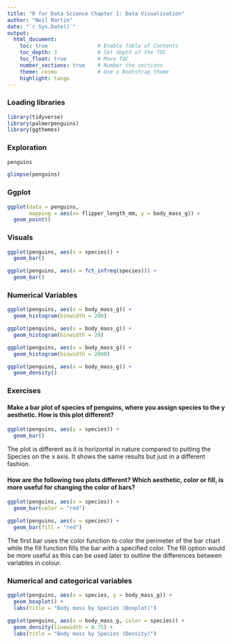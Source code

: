 ```yaml
---
title: "R for Data Science Chapter 1: Data Visualisation"
author: "Neil Martin"
date: "`r Sys.Date()`"
output:
  html_document:
    toc: true                # Enable Table of Contents
    toc_depth: 3             # Set depth of the TOC
    toc_float: true          # Move TOC
    number_sections: true    # Number the sections
    theme: cosmo             # Use a Bootstrap theme
    highlight: tango 
---
```


### Loading libraries

```r
library(tidyverse)
library(palmerpenguins)
library(ggthemes)
```

### Exploration

```r
penguins

glimpse(penguins)
```
### Ggplot

```r

ggplot(data = penguins,
       mapping = aes(x= flipper_length_mm, y = body_mass_g)) +
  geom_point()

```

### Visuals

```r

ggplot(penguins, aes(x = species)) +
  geom_bar()

ggplot(penguins, aes(x = fct_infreq(species))) +
  geom_bar()

```

### Numerical Variables

```r

ggplot(penguins, aes(x = body_mass_g)) +
  geom_histogram(binwidth = 200)

ggplot(penguins, aes(x = body_mass_g)) +
  geom_histogram(binwidth = 20)

ggplot(penguins, aes(x = body_mass_g)) +
  geom_histogram(binwidth = 2000)

ggplot(penguins, aes(x = body_mass_g)) +
  geom_density()

```

### Exercises

#### Make a bar plot of species of penguins, where you assign species to the y aesthetic. How is this plot different?

```r

ggplot(penguins, aes(y = species)) +
  geom_bar()

```
<p> The plot is different as it is horizontal in nature compared to putting the Species on the x axis. It shows the same results but just in a different fashion.</p>

#### How are the following two plots different? Which aesthetic, color or fill, is more useful for changing the color of bars?

```r

ggplot(penguins, aes(x = species)) +
  geom_bar(color = "red")

ggplot(penguins, aes(x = species)) +
  geom_bar(fill = "red")

```

<p>The first bar uses the color function to color the perimeter of the bar chart while the fill function fills the bar with a specified color. The fill option would be more useful as this can be used later to outline the differences between variables in colour.</p>

### Numerical and categorical variables

```r

ggplot(penguins, aes(x = species, y = body_mass_g)) +
  geom_boxplot() +
  labs(title = "Body mass by Species (Boxplot)")

ggplot(penguins, aes(x = body_mass_g, color = species)) +
  geom_density(linewidth = 0.75) +
  labs(title = "Body mass by Species (Density)")

```

